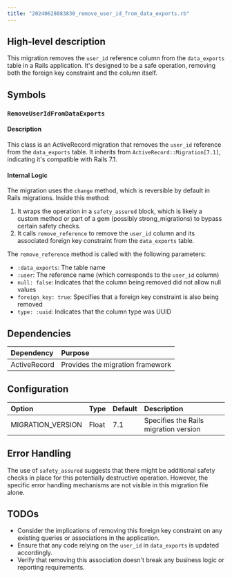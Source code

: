 ```yaml
---
title: "20240628083830_remove_user_id_from_data_exports.rb"
---
```


## High-level description
This migration removes the `user_id` reference column from the `data_exports` table in a Rails application. It's designed to be a safe operation, removing both the foreign key constraint and the column itself.

## Symbols

### `RemoveUserIdFromDataExports`
#### Description
This class is an ActiveRecord migration that removes the `user_id` reference from the `data_exports` table. It inherits from `ActiveRecord::Migration[7.1]`, indicating it's compatible with Rails 7.1.

#### Internal Logic
The migration uses the `change` method, which is reversible by default in Rails migrations. Inside this method:

1. It wraps the operation in a `safety_assured` block, which is likely a custom method or part of a gem (possibly strong_migrations) to bypass certain safety checks.
2. It calls `remove_reference` to remove the `user_id` column and its associated foreign key constraint from the `data_exports` table.

The `remove_reference` method is called with the following parameters:
- `:data_exports`: The table name
- `:user`: The reference name (which corresponds to the `user_id` column)
- `null: false`: Indicates that the column being removed did not allow null values
- `foreign_key: true`: Specifies that a foreign key constraint is also being removed
- `type: :uuid`: Indicates that the column type was UUID

## Dependencies
| Dependency | Purpose |
|:-----------|:--------|
| ActiveRecord | Provides the migration framework |

## Configuration
| Option | Type | Default | Description |
|:-------|:-----|:--------|:------------|
| MIGRATION_VERSION | Float | 7.1 | Specifies the Rails migration version |

## Error Handling
The use of `safety_assured` suggests that there might be additional safety checks in place for this potentially destructive operation. However, the specific error handling mechanisms are not visible in this migration file alone.

## TODOs
- Consider the implications of removing this foreign key constraint on any existing queries or associations in the application.
- Ensure that any code relying on the `user_id` in `data_exports` is updated accordingly.
- Verify that removing this association doesn't break any business logic or reporting requirements.